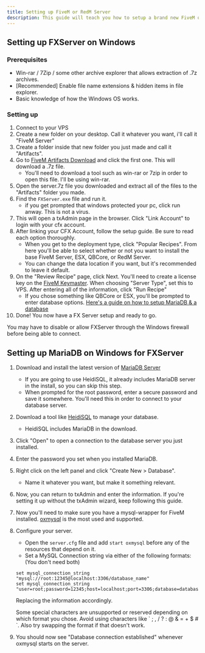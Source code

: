 ```yaml
---
title: Setting up FiveM or RedM Server
description: This guide will teach you how to setup a brand new FiveM or RedM (FXServer) server.
---
```



## Setting up FXServer on Windows

### Prerequisites 

- Win-rar / 7Zip / some other archive explorer that allows extraction of .7z archives.
- [Recommended] Enable file name extensions & hidden items in file explorer.
- Basic knowledge of how the Windows OS works.

### Setting up

1. Connect to your VPS
2. Create a new folder on your desktop. Call it whatever you want, i'll call it "FiveM Server"
3. Create a folder inside that new folder you just made and call it "Artifacts".
4. Go to [FiveM Artifacts Download](https://runtime.fivem.net/artifacts/fivem/build_server_windows/master/) and click the first one. This will download a .7z file.
    - You'll need to download a tool such as win-rar or 7zip in order to open this file. I'll be using win-rar.
5. Open the server.7z file you downloaded and extract all of the files to the "Artifacts" folder you made.
6. Find the `FXServer.exe` file and run it.
    - if you get prompted that windows protected your pc, click run anway. This is not a virus.
7. This will open a txAdmin page in the browser. Click "Link Account" to login with your cfx account.
8. After linking your CFX Account, follow the setup guide. Be sure to read each option thoroughly.
    - When you get to the deployment type, click "Popular Recipes". From here you'll be able to select whether or not you want to install the base FiveM Server, ESX, QBCore, or RedM Server.
    - You can change the data location if you want, but it's recommended to leave it default.
9. On the "Review Recipe" page, click Next. You'll need to create a license key on the [FiveM Keymaster](https://keymaster.fivem.net). When choosing "Server Type", set this to VPS. After entering all of the information, click "Run Recipe"
    - If you chose something like QBCore or ESX, you'll be prompted to enter database options. [Here's a guide on how to setup MariaDB & a database](#setting-up-mariadb)
10. Done! You now have a FX Server setup and ready to go.

<Aside type="caution" title="Warning!">
  You may have to disable or allow FXServer through the Windows firewall before being able to connect.
</Aside>


## Setting up MariaDB on Windows for FXServer

1. Download and install the latest version of [MariaDB Server](https://mariadb.org/download/)
    - If you are going to use HeidiSQL, it already includes MariaDB server in the install, so you can skip this step.
    - When prompted for the root password, enter a secure password and save it somewhere. You'll need this in order to connect to your database server.
2. Download a tool like [HeidiSQL](https://www.heidisql.com/download.php) to manage your database.
    - HeidiSQL includes MariaDB in the download.
3. Click "Open" to open a connection to the database server you just installed.
4. Enter the password you set when you installed MariaDB.
5. Right click on the left panel and click "Create New > Database".
    - Name it whatever you want, but make it something relevant.
6. Now, you can return to txAdmin and enter the information. If you're setting it up without the txAdmin wizard, keep following this guide.
7. Now you'll need to make sure you have a mysql-wrapper for FiveM installed. [oxmysql](https://github.com/overextended/oxmysql/releases/latest) is the most used and supported.
8. Configure your server. 
    - Open the `server.cfg` file and add `start oxmysql` before any of the resources that depend on it.
    - Set a MySQL Connection string via either of the following formats: (You don't need both)
    ```
    set mysql_connection_string "mysql://root:12345@localhost:3306/database_name"
    set mysql_connection_string "user=root;password=12345;host=localhost;port=3306;database=database_name"
    ```
    Replacing the information accordingly.

    <Aside type="caution" title="Warning!">
        Some special characters are unsupported or reserved depending on which format you chose. Avoid using characters like ` ; , / ? : @ & = + $ # `. Also try swapping the format if that doesn't work.
    </Aside>
9. You should now see "Database connection established" whenever oxmysql starts on the server.